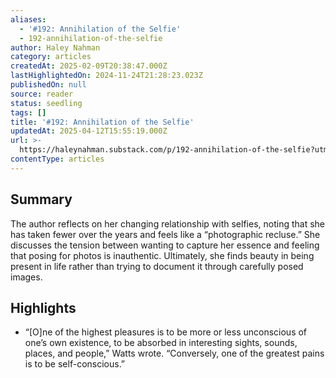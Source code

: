 ```yaml
---
aliases:
  - '#192: Annihilation of the Selfie'
  - 192-annihilation-of-the-selfie
author: Haley Nahman
category: articles
createdAt: 2025-02-09T20:38:47.000Z
lastHighlightedOn: 2024-11-24T21:28:23.023Z
publishedOn: null
source: reader
status: seedling
tags: []
title: '#192: Annihilation of the Selfie'
updatedAt: 2025-04-12T15:55:19.000Z
url: >-
  https://haleynahman.substack.com/p/192-annihilation-of-the-selfie?utm_source=substack&utm_medium=email
contentType: articles
---
```

## Summary

The author reflects on her changing relationship with selfies, noting that she has taken fewer over the years and feels like a “photographic recluse.” She discusses the tension between wanting to capture her essence and feeling that posing for photos is inauthentic. Ultimately, she finds beauty in being present in life rather than trying to document it through carefully posed images.

## Highlights

- “[O]ne of the highest pleasures is to be more or less unconscious of one’s own existence, to be absorbed in interesting sights, sounds, places, and people,” Watts wrote. “Conversely, one of the greatest pains is to be self-conscious.”
